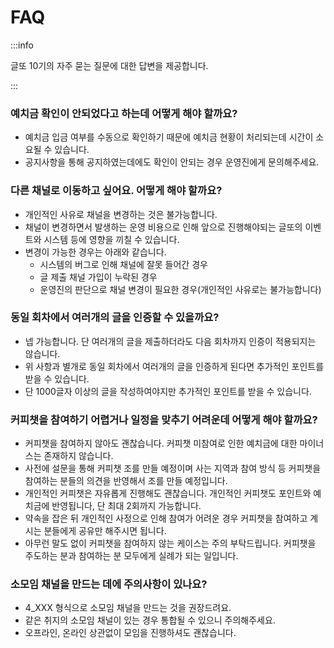 # FAQ

:::info

글또 10기의 자주 묻는 질문에 대한 답변을 제공합니다.

:::

### 예치금 확인이 안되었다고 하는데 어떻게 해야 할까요?
- 예치금 입금 여부를 수동으로 확인하기 때문에 예치금 현황이 처리되는데 시간이 소요될 수 있습니다.
- 공지사항을 통해 공지하였는데에도 확인이 안되는 경우 운영진에게 문의해주세요.

### 다른 채널로 이동하고 싶어요. 어떻게 해야 할까요?
- 개인적인 사유로 채널을 변경하는 것은 불가능합니다.
- 채널이 변경하면서 발생하는 운영 비용으로 인해 앞으로 진행해야되는 글또의 이벤트와 시스템 등에 영향을 끼칠 수 있습니다.
- 변경이 가능한 경우는 아래와 같습니다.
    - 시스템의 버그로 인해 채널에 잘못 들어간 경우
    - 글 제출 채널 가입이 누락된 경우
    - 운영진의 판단으로 채널 변경이 필요한 경우(개인적인 사유로는 불가능합니다)

### 동일 회차에서 여러개의 글을 인증할 수 있을까요?
- 넵 가능합니다. 단 여러개의 글을 제출하더라도 다음 회차까지 인증이 적용되지는 않습니다.
- 위 사항과 별개로 동일 회차에서 여러개의 글을 인증하게 된다면 추가적인 포인트를 받을 수 있습니다.
- 단 1000글자 이상의 글을 작성하여야지만 추가적인 포인트를 받을 수 있습니다.

### 커피챗을 참여하기 어렵거나 일정을 맞추기 어려운데 어떻게 해야 할까요?
- 커피챗을 참여하지 않아도 괜찮습니다. 커피챗 미참여로 인한 예치금에 대한 마이너스는 존재하지 않습니다.
- 사전에 설문을 통해 커피챗 조를 만들 예정이며 사는 지역과 참여 방식 등 커피챗을 참여하는 분들의 의견을 반영해서 조를 만들 예정입니다. 
- 개인적인 커피챗은 자유롭게 진행해도 괜찮습니다. 개인적인 커피챗도 포인트와 예치금에 반영됩니다, 단 최대 2회까지 가능합니다.
- 약속을 잡은 뒤 개인적인 사정으로 인해 참여가 어려운 경우 커피챗을 참여하고 계시는 분들에게 공유만 해주시면 됩니다.
- 아무런 말도 없이 커피챗을 참여하지 않는 케이스는 주의 부탁드립니다. 커피챗을 주도하는 분과 참여하는 분 모두에게 실례가 되는 일입니다.

### 소모임 채널을 만드는 데에 주의사항이 있나요?
- 4_XXX 형식으로 소모임 채널을 만드는 것을 권장드려요.
- 같은 취지의 소모임 채널이 있는 경우 통합될 수 있으니 주의해주세요.
- 오프라인, 온라인 상관없이 모임을 진행하셔도 괜찮습니다.



